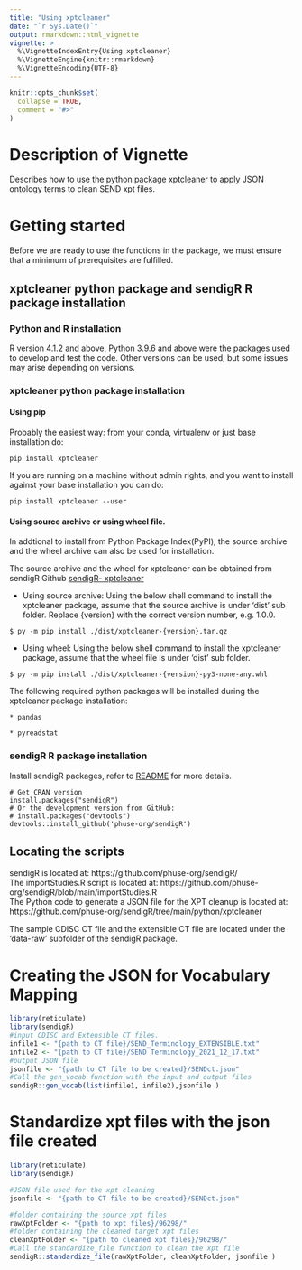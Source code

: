 ---
title: "Using xptcleaner"
date: "`r Sys.Date()`"
output: rmarkdown::html_vignette
vignette: >
  %\VignetteIndexEntry{Using xptcleaner}
  %\VignetteEngine{knitr::rmarkdown}
  %\VignetteEncoding{UTF-8}
---

```{r, include = FALSE}
knitr::opts_chunk$set(
  collapse = TRUE,
  comment = "#>"
)
```
# Description of Vignette

Describes how to use the python package xptcleaner to apply JSON ontology terms to clean SEND xpt files.

# Getting started

Before we are ready to use the functions in the package, we must ensure that a minimum of prerequisites are fulfilled.

## xptcleaner python package and sendigR R package installation

### Python and R installation
R version 4.1.2 and above, Python 3.9.6 and above were the packages used to develop and test the code. Other versions can be used, but some issues may arise depending on versions.

### xptcleaner python package installation
#### Using pip

Probably the easiest way: from your conda, virtualenv or just base installation do:

```
pip install xptcleaner
```

If you are running on a machine without admin rights, and you want to install against your base installation you can do:

```
pip install xptcleaner --user
```

#### Using source archive or using wheel file.
In addtional to install from Python Package Index(PyPI), the source archive and the wheel archive can also be used for installation.

The source archive and the wheel for xptcleaner can be obtained from sendigR Github  [sendigR- xptcleaner](https://github.com/phuse-org/sendigR/tree/main/python/xptcleaner/dist)

* Using source archive:
Using the below shell command to install the xptcleaner package, assume that the source archive is under 'dist' sub folder. Replace {version} with the correct version number, e.g. 1.0.0.

```
$ py -m pip install ./dist/xptcleaner-{version}.tar.gz

```
* Using wheel:
Using the below shell command to install the xptcleaner package, assume that the wheel file is under 'dist' sub folder.

```
$ py -m pip install ./dist/xptcleaner-{version}-py3-none-any.whl

```
The following required python packages will be installed during the xptcleaner package installation:<br>

    * pandas
    
    * pyreadstat

### sendigR R package installation
Install sendigR packages, refer to [README](https://github.com/phuse-org/sendigR/blob/main/README.md) for more details.    
```
# Get CRAN version
install.packages("sendigR")
# Or the development version from GitHub:
# install.packages("devtools")
devtools::install_github('phuse-org/sendigR')

```
## Locating the scripts

sendigR is located at: https://github.com/phuse-org/sendigR/<br>
The importStudies.R script is located at: https://github.com/phuse-org/sendigR/blob/main/importStudies.R<br>
The Python code to generate a JSON file for the XPT cleanup is located at: https://github.com/phuse-org/sendigR/tree/main/python/xptcleaner<br>

The sample CDISC CT file and the extensible CT file are located under the 'data-raw' subfolder of the sendigR package. 

# Creating the JSON for Vocabulary Mapping
```R
library(reticulate)
library(sendigR)
#input CDISC and Extensible CT files.
infile1 <- "{path to CT file}/SEND_Terminology_EXTENSIBLE.txt"
infile2 <- "{path to CT file}/SEND Terminology_2021_12_17.txt"
#output JSON file
jsonfile <- "{path to CT file to be created}/SENDct.json"
#Call the gen_vocab function with the input and output files
sendigR::gen_vocab(list(infile1, infile2),jsonfile )
```
# Standardize xpt files with the json file created
```R
library(reticulate)
library(sendigR)

#JSON file used for the xpt cleaning
jsonfile <- "{path to CT file to be created}/SENDct.json"

#folder containing the source xpt files
rawXptFolder <- "{path to xpt files}/96298/"
#folder containing the cleaned target xpt files
cleanXptFolder <- "{path to cleaned xpt files}/96298/"
#Call the standardize_file function to clean the xpt file
sendigR::standardize_file(rawXptFolder, cleanXptFolder, jsonfile )
```

